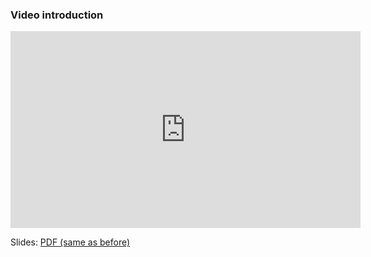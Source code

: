 ### Video introduction

<iframe width="560" height="315" src="https://www.youtube.com/embed/kCIg9qiNsMA?rel=0" frameborder="0" allowfullscreen></iframe>

Slides: [PDF (same as before)](https://drive.google.com/file/d/1WeYmoYPQaVRZXJyxxTCbeRQ7XdCazFCn/view?usp=sharing)


